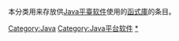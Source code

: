 本分类用来存放供[[Java平臺|Java平臺]][[软件|软件]]使用的[[函式庫|函式庫]]的条目。

[[Category:Java|Category:Java]]
[[Category:Java平台软件|Category:Java平台软件]]
[[Category:计算机程序库|*]]